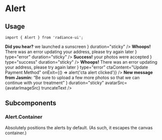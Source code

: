 
<Meta title="Alert" component={Alert} />

# Alert

<Description of={Alert} />

## Usage

```tsx
import { Alert } from 'radiance-ui';
```

<ArgsTable of={Alert} />

<Canvas>
  <Story name="Disappearing (Default)">
    <Alert content="Default Alert: it will disappear after 3 seconds" />
  </Story>
</Canvas>

<Canvas>
  <Story name="Sticky">
    <Alert
      content={
        <React.Fragment>
          <strong>Did you hear?</strong> we launched a sunscreen
        </React.Fragment>
      }
      duration="sticky"
    />
  </Story>
</Canvas>

<Canvas>
  <Story name="Error">
    <Alert
      content={
        <React.Fragment>
          <strong>Whoops!</strong> There was an error updating your address,
          please try again later
        </React.Fragment>
      }
      type="error"
      duration="sticky"
    />
  </Story>
</Canvas>

<Canvas>
  <Story name="Success">
    <Alert
      content={
        <React.Fragment>
          <strong>Success!</strong> your photos were accepted
        </React.Fragment>
      }
      type="success"
      duration="sticky"
    />
  </Story>
</Canvas>

<Canvas>
  <Story name="With CTA">
    <Alert
      content={
        <React.Fragment>
          <strong>Whoops!</strong> There was an error updating your address,
          please try again later
        </React.Fragment>
      }
      type="error"
      ctaContent="Update Payment Method"
      onExit={() => alert('cta alert clicked')}
    />
  </Story>
</Canvas>

<Canvas>
  <Story name="With Image">
    <Alert
      content={
        <React.Fragment>
          <strong>New message from Jasmin:</strong> “Be sure to upload a few
          more photos so that we can continue with your treatment”
        </React.Fragment>
      }
      duration="sticky"
      avatarSrc={avatarImageSrc}
      truncateText
    />
  </Story>
</Canvas>

## Subcomponents

### Alert.Container

<Canvas>
  <Story name="With Alert.Container">
    <Alert.Container>
      <Alert content="Alert.Container fixes my position" />
    </Alert.Container>
  </Story>
</Canvas>

Absolutely positions the alerts by default. (As such, it escapes the canvas container.)
